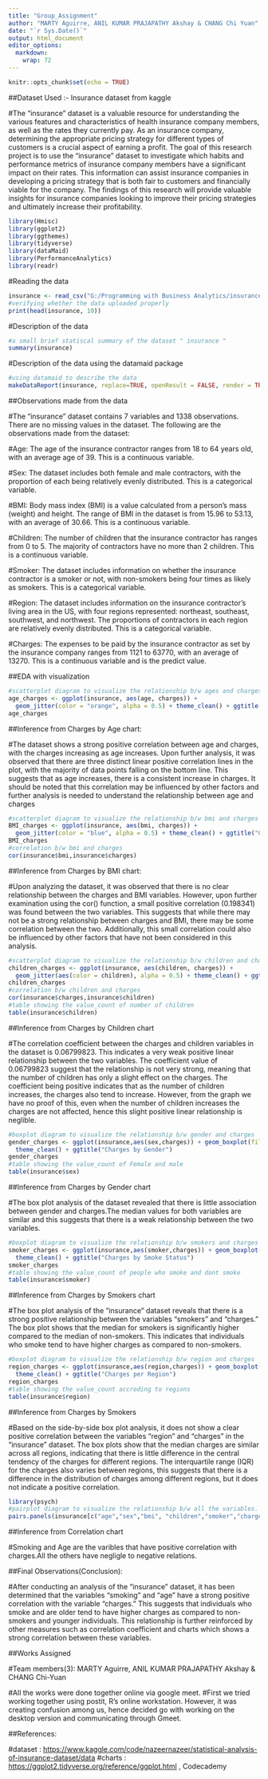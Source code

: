 ```yaml
---
title: "Group_Assignment"
author: "MARTY Aguirre, ANIL KUMAR PRAJAPATHY Akshay & CHANG Chi Yuan"
date: "`r Sys.Date()`"
output: html_document
editor_options: 
  markdown: 
    wrap: 72
---
```


```r
knitr::opts_chunk$set(echo = TRUE)
```

##Dataset Used :- Insurance dataset from kaggle

#The "insurance" dataset is a valuable resource for understanding the
various features and characteristics of health insurance company
members, as well as the rates they currently pay. As an insurance
company, determining the appropriate pricing strategy for different
types of customers is a crucial aspect of earning a profit. The goal of
this research project is to use the "insurance" dataset to investigate
which habits and performance metrics of insurance company members have a
significant impact on their rates. This information can assist insurance
companies in developing a pricing strategy that is both fair to
customers and financially viable for the company. The findings of this
research will provide valuable insights for insurance companies looking
to improve their pricing strategies and ultimately increase their
profitability.

```r
library(Hmisc)
library(ggplot2)
library(ggthemes)
library(tidyverse)
library(dataMaid)
library(PerformanceAnalytics)
library(readr)
```

#Reading the data

```r
insurance <- read_csv("G:/Programming with Business Analytics/insurance.csv")
#verifying whether the data uploaded properly
print(head(insurance, 10)) 
```

#Description of the data

```r
#a small brief statiscal summary of the dataset " insurance "
summary(insurance)
```

#Description of the data using the datamaid package

```r
#using datamaid to describe the data
makeDataReport(insurance, replace=TRUE, openResult = FALSE, render = TRUE,output= "html", codebook = TRUE, file="Insurance_Report.html")
```

##Observations made from the data

#The "insurance" dataset contains 7 variables and 1338 observations.
There are no missing values in the dataset. The following are the
observations made from the dataset:

#Age: The age of the insurance contractor ranges from 18 to 64 years
old, with an average age of 39. This is a continuous variable.

#Sex: The dataset includes both female and male contractors, with the
proportion of each being relatively evenly distributed. This is a
categorical variable.

#BMI: Body mass index (BMI) is a value calculated from a person's mass
(weight) and height. The range of BMI in the dataset is from 15.96 to
53.13, with an average of 30.66. This is a continuous variable.

#Children: The number of children that the insurance contractor has
ranges from 0 to 5. The majority of contractors have no more than 2
children. This is a continuous variable.

#Smoker: The dataset includes information on whether the insurance
contractor is a smoker or not, with non-smokers being four times as
likely as smokers. This is a categorical variable.

#Region: The dataset includes information on the insurance contractor's
living area in the US, with four regions represented: northeast,
southeast, southwest, and northwest. The proportions of contractors in
each region are relatively evenly distributed. This is a categorical
variable.

#Charges: The expenses to be paid by the insurance contractor as set by
the insurance company ranges from 1121 to 63770, with an average of
13270. This is a continuous variable and is the predict value.

##EDA with visualization

```r
#scatterplot diagram to visualize the relationship b/w ages and charges
age_charges <- ggplot(insurance, aes(age, charges)) +
  geom_jitter(color = "orange", alpha = 0.5) + theme_clean() + ggtitle("Charges by Age")
age_charges
```

##Inference from Charges by Age chart:

#The dataset shows a strong positive correlation between age and
charges, with the charges increasing as age increases. Upon further
analysis, it was observed that there are three distinct linear positive
correlation lines in the plot, with the majority of data points falling
on the bottom line. This suggests that as age increases, there is a
consistent increase in charges. It should be noted that this correlation
may be influenced by other factors and further analysis is needed to
understand the relationship between age and charges

```r
#scatterplot diagram to visualize the relationship b/w bmi and charges
BMI_charges <- ggplot(insurance, aes(bmi, charges)) +
  geom_jitter(color = "blue", alpha = 0.5) + theme_clean() + ggtitle("Charges by BMI") 
BMI_charges
#correlation b/w bmi and charges
cor(insurance$bmi,insurance$charges)
```

##Inference from Charges by BMI chart:

#Upon analyzing the dataset, it was observed that there is no clear
relationship between the charges and BMI variables. However, upon
further examination using the cor() function, a small positive
correlation (0.198341) was found between the two variables. This
suggests that while there may not be a strong relationship between
charges and BMI, there may be some correlation between the two.
Additionally, this small correlation could also be influenced by other
factors that have not been considered in this analysis.

```r
#scatterplot diagram to visualize the relationship b/w children and charges
children_charges <- ggplot(insurance, aes(children, charges)) +
  geom_jitter(aes(color = children), alpha = 0.5) + theme_clean() + ggtitle("Charges by Children") 
children_charges
#correlation b/w children and charges
cor(insurance$charges,insurance$children)
#table showing the value_count of number of children
table(insurance$children)
```

##Inference from Charges by Children chart

#The correlation coefficient between the charges and children variables
in the dataset is 0.06799823. This indicates a very weak positive linear
relationship between the two variables. The coefficient value of
0.06799823 suggest that the relationship is not very strong, meaning
that the number of children has only a slight effect on the charges. The
coefficient being positive indicates that as the number of children
increases, the charges also tend to increase. However, from the graph we
have no proof of this, even when the number of children increases the
charges are not affected, hence this slight positive linear relationship
is neglible.

```r
#boxplot diagram to visualize the relationship b/w gender and charges
gender_charges <- ggplot(insurance,aes(sex,charges)) + geom_boxplot(fill = c("red", "blue")) +
  theme_clean() + ggtitle("Charges by Gender")
gender_charges
#table showing the value_count of Female and male
table(insurance$sex)
```

##Inference from Charges by Gender chart

#The box plot analysis of the dataset revealed that there is little
association between gender and charges.The median values for both
variables are similar and this suggests that there is a weak
relationship between the two variables.

```r
#boxplot diagram to visualize the relationship b/w smokers and charges
smoker_charges <- ggplot(insurance,aes(smoker,charges)) + geom_boxplot(fill = c("green", "red")) +
  theme_clean() + ggtitle("Charges by Smoke Status")
smoker_charges
#table showing the value_count of people who smoke and dont smoke
table(insurance$smoker)
```

##Inference from Charges by Smokers chart

#The box plot analysis of the "insurance" dataset reveals that there is
a strong positive relationship between the variables "smokers" and
"charges." The box plot shows that the median for smokers is
significantly higher compared to the median of non-smokers. This
indicates that individuals who smoke tend to have higher charges as
compared to non-smokers.

```r
#boxplot diagram to visualize the relationship b/w region and charges
region_charges <- ggplot(insurance,aes(region,charges)) + geom_boxplot(fill = c(5:8)) +
  theme_clean() + ggtitle("Charges per Region")
region_charges
#table showing the value_count accroding to regions
table(insurance$region)
```

##Inference from Charges by Smokers

#Based on the side-by-side box plot analysis, it does not show a clear
positive correlation between the variables "region" and "charges" in the
"insurance" dataset. The box plots show that the median charges are
similar across all regions, indicating that there is little difference
in the central tendency of the charges for different regions. The
interquartile range (IQR) for the charges also varies between regions,
this suggests that there is a difference in the distribution of charges
among different regions, but it does not indicate a positive
correlation.

```r
library(psych)
#pairplot diagram to visualize the relationship b/w all the variables.
pairs.panels(insurance[c("age","sex","bmi", "children","smoker","charges")])
```

##Inference from Correlation chart

#Smoking and Age are the varibles that have positive correlation with
charges.All the others have negligle to negative relations.

##Final Observations(Conclusion):

#After conducting an analysis of the "insurance" dataset, it has been
determined that the variables "smoking" and "age" have a strong positive
correlation with the variable "charges." This suggests that individuals
who smoke and are older tend to have higher charges as compared to
non-smokers and younger individuals. This relationship is further
reinforced by other measures such as correlation coefficient and charts
which shows a strong correlation between these variables.

##Works Assigned

#Team members(3): MARTY Aguirre, ANIL KUMAR PRAJAPATHY Akshay & CHANG Chi-Yuan

#All the works were done together online via google meet. #First we
tried working together using postit, R's online workstation. However, it
was creating confusion among us, hence decided go with working on the
desktop version and communicating through Gmeet.

##References:

#dataset :
<https://www.kaggle.com/code/nazeernazeer/statistical-analysis-of-insurance-dataset/data>
#charts : <https://ggplot2.tidyverse.org/reference/ggplot.html> ,
Codecademy
